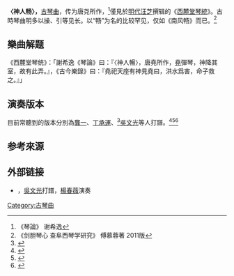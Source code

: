 '''〈神人畅〉，'''[[古琴曲|古琴曲]]，传为唐尧所作，<ref> 《琴論》 谢希逸 </ref>僅見於[[明代|明代]][[汪芝|汪芝]]撰辑的《[[西麓堂琴統|西麓堂琴統]]》。古時琴曲明多以操、引等见长。以“畅”为名的比较罕见，仅如《南风畅》而已。<ref> 《剑胆琴心 查阜西琴学研究》 傅慕蓉著 2011版 </ref>{{clarify|因此此曲在2003年古琴入选“人类口头和非物质文化遗产”時，此曲以一个重要的部分起了很大作用。|}}

==樂曲解题==

《西麓堂琴统》：「謝希逸《琴論》曰：『〈神人暢〉，唐堯所作，[[堯|堯]]彈琴，神降其室，故有此弄。』，《古今樂錄》曰：『堯祀天座有神見堯曰，洪水爲害，命子救之。』」

==演奏版本==
目前常聽到的版本分別為[[龔一|龔一]]、[[丁承運|丁承運]]、<ref>{{Cite book|title=《神人暢：丁承運古琴藝術》|last=丁承運|publisher=廣州音像出版社|year=2008}}</ref>[[吳文光_(音樂家)|吳文光]]等人打譜。<ref>{{Cite book|title=《虞山吳氏琴譜》|author=[[吳景略|吳景略]]、[[吳文光_(音樂家)|吳文光]]}}</ref><ref>{{Cite book|title=《列子御風》|last=吳文光|publisher=龍音製作|year=2000|location=香港}}</ref><ref>{{Cite book|title=《吳文光古琴精選》|last=吳文光|publisher=龍音製作|year=|location=香港}}</ref>

==参考來源==
{{reflist}}

==外部链接==
*{{YouTube|Lrly1LT_1pg|〈神人暢〉}}，[[吳文光_(音樂家)|吳文光]]打譜，[[楊春薇|楊春薇]]演奏

{{古琴}}
{{Authority control}}
[[Category:古琴曲|Category:古琴曲]]